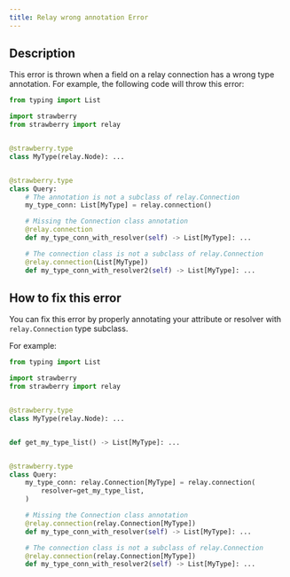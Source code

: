 ```yaml
---
title: Relay wrong annotation Error
---
```

## Description

This error is thrown when a field on a relay connection has a wrong type
annotation. For example, the following code will throw this error:

```python
from typing import List

import strawberry
from strawberry import relay


@strawberry.type
class MyType(relay.Node): ...


@strawberry.type
class Query:
    # The annotation is not a subclass of relay.Connection
    my_type_conn: List[MyType] = relay.connection()

    # Missing the Connection class annotation
    @relay.connection
    def my_type_conn_with_resolver(self) -> List[MyType]: ...

    # The connection class is not a subclass of relay.Connection
    @relay.connection(List[MyType])
    def my_type_conn_with_resolver2(self) -> List[MyType]: ...
```

## How to fix this error

You can fix this error by properly annotating your attribute or resolver with
`relay.Connection` type subclass.

For example:

```python
from typing import List

import strawberry
from strawberry import relay


@strawberry.type
class MyType(relay.Node): ...


def get_my_type_list() -> List[MyType]: ...


@strawberry.type
class Query:
    my_type_conn: relay.Connection[MyType] = relay.connection(
        resolver=get_my_type_list,
    )

    # Missing the Connection class annotation
    @relay.connection(relay.Connection[MyType])
    def my_type_conn_with_resolver(self) -> List[MyType]: ...

    # The connection class is not a subclass of relay.Connection
    @relay.connection(relay.Connection[MyType])
    def my_type_conn_with_resolver2(self) -> List[MyType]: ...
```
